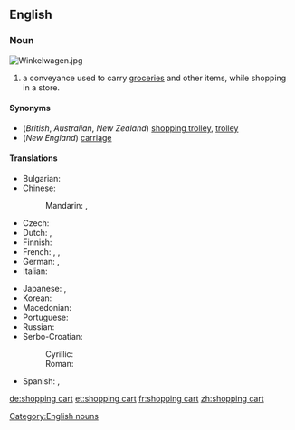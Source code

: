 ==English==

===Noun===
{{wikipedia}}
[[Image:Winkelwagen.jpg|right|thumb]]
{{en-noun|sg=[[shopping]] [[cart]]}}

# {{US}} a conveyance used to carry [[groceries]] and other items, while shopping in a store.

====Synonyms====
*(''British'', ''Australian'', ''New Zealand'') [[shopping trolley]], [[trolley]]
*(''New England'') [[carriage]]

====Translations====
{{trans-top|conveyance used to carry items while shopping}}
* Bulgarian: {{t-|bg|количка|f|tr=kоlíčka}}
* Chinese:
*: Mandarin: {{t|cmn|購物車|sc=Hani}}, {{t|cmn|购物车|tr=gòuwùchē|sc=Hani}}
* Czech: {{t|cs|vozík|m}}
* Dutch: {{t+|nl|winkelwagen|m}}, {{t+|nl|winkelwagentje|n}}
* Finnish: {{t-|fi|ostoskärry}}
* French: {{t-|fr|chariot de supermarché|m}},  {{t+|fr|caddie|m}}, {{t|fr|charriot|m}}
* German: {{t+|de|Einkaufswagen|m}}, {{t|de|Karren|m}}
* Italian: {{t-|it|carrello della spesa|m}}
{{trans-mid}}
* Japanese: {{t-|ja|ショッピングカート|tr=shoppingu kāto}}, {{t|ja|トロリー|tr=tororī|sc=Jpan}}
* Korean: {{t-|ko|쇼핑 카트|tr=syoping kateu|sc=Hang}}
* Macedonian: {{t-|mk|количка|f|tr=kólička}}
* Portuguese: {{t-|pt|carrinho de supermercado|m}}
* Russian: {{t|ru|тележка|f|tr=teléžka|sc=Cyrl}} {{qualifier|для поку́пок}}
* Serbo-Croatian:
*: Cyrillic: {{t|sh|колица|f|sc=Cyrl}}
*: Roman: {{t|sh|kolica|f}}
* Spanish: {{t-|es|carrito|m}}, {{t+|es|carretilla|f}} <!--"carretilla" only confirmed in El Salvador so far-->
{{trans-bottom}}

[[Category:English nouns]]

[[de:shopping cart]]
[[et:shopping cart]]
[[fr:shopping cart]]
[[zh:shopping cart]]